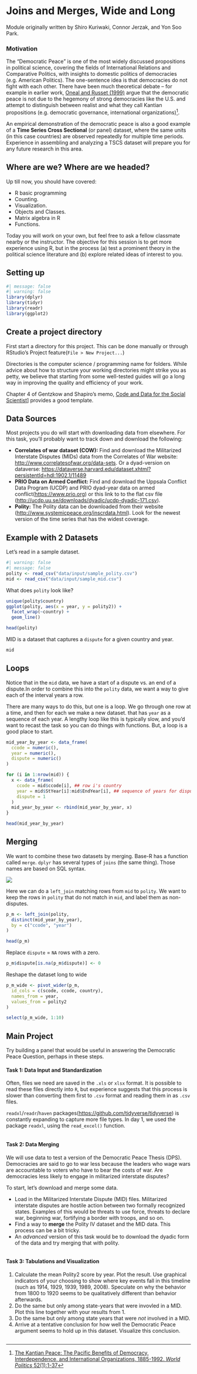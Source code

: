 # Joins and Merges, Wide and Long {#sec-dempeace}

::: {.callout .callout-note}
Module originally written by Shiro Kuriwaki, Connor Jerzak, and Yon Soo Park.
:::

### Motivation {.unnumbered}

The "Democratic Peace" is one of the most widely discussed propositions in political science, covering the fields of International Relations and Comparative Politics, with insights to domestic politics of democracies (e.g. American Politics). The one-sentence idea is that democracies do not fight with each other. There have been much theoretical debate -- for example in earlier work, [Oneal and Russet (1999)](https://blackboard.angelo.edu/bbcswebdav/institution/LFA/CSS/Course%20Material/SEC6302/Readings/Lesson_3/Oneal-Russett.pdf) argue that the democratic peace is not due to the hegemony of strong democracies like the U.S. and attempt to distinguish between realist and what they call Kantian propositions (e.g. democratic governance, international organizations)[^15_project-dempeace-1].

[^15_project-dempeace-1]: [The Kantian Peace: The Pacific Benefits of Democracy, Interdependence, and International Organizations, 1885-1992. *World Politics* 52(1):1-37](https://blackboard.angelo.edu/bbcswebdav/institution/LFA/CSS/Course%20Material/SEC6302/Readings/Lesson_3/Oneal-Russett.pdf)

An empirical demonstration of the democratic peace is also a good example of a **Time Series Cross Sectional** (or panel) dataset, where the same units (in this case countries) are observed repeatedly for multiple time periods. Experience in assembling and analyzing a TSCS dataset will prepare you for any future research in this area.

## Where are we? Where are we headed? {.unnumbered}

Up till now, you should have covered:

-   R basic programming
-   Counting.
-   Visualization.
-   Objects and Classes.
-   Matrix algebra in R
-   Functions.

Today you will work on your own, but feel free to ask a fellow classmate nearby or the instructor. The objective for this session is to get more experience using R, but in the process (a) test a prominent theory in the political science literature and (b) explore related ideas of interest to you.

## Setting up

```r
#| message: false
#| warning: false
library(dplyr)
library(tidyr)
library(readr)
library(ggplot2)
```

## Create a project directory

First start a directory for this project. This can be done manually or through RStudio's Project feature(`File > New Project...`)

Directories is the computer science / programming name for folders. While advice about how to structure your working directories might strike you as petty, we believe that starting from some well-tested guides will go a long way in improving the quality and efficiency of your work.

Chapter 4 of Gentzkow and Shapiro's memo, [Code and Data for the Social Scientist](https://web.stanford.edu/~gentzkow/research/CodeAndData.pdf)\] provides a good template.

## Data Sources

Most projects you do will start with downloading data from elsewhere. For this task, you'll probably want to track down and download the following:

-   **Correlates of war dataset (COW):** Find and download the Militarized Interstate Disputes (MIDs) data from the Correlates of War website: <http://www.correlatesofwar.org/data-sets>. Or a dyad-version on dataverse: <https://dataverse.harvard.edu/dataset.xhtml?persistentId=hdl:1902.1/11489>
-   **PRIO Data on Armed Conflict:** Find and download the Uppsala Conflict Data Program (UCDP) and PRIO dyad-year data on armed conflict(<https://www.prio.org>) or this link to to the flat csv file (<http://ucdp.uu.se/downloads/dyadic/ucdp-dyadic-171.csv>).
-   **Polity:** The Polity data can be downloaded from their website (<http://www.systemicpeace.org/inscrdata.html>). Look for the newest version of the time series that has the widest coverage.

## Example with 2 Datasets

Let's read in a sample dataset.

```r
#| warning: false
#| message: false
polity <- read_csv("data/input/sample_polity.csv")
mid <- read_csv("data/input/sample_mid.csv")
```

What does `polity` look like?

```r
unique(polity$country)
ggplot(polity, aes(x = year, y = polity2)) +
  facet_wrap(~country) +
  geom_line()

head(polity)
```

MID is a dataset that captures a `dispute` for a given country and year.

```r
mid
```

## Loops

Notice that in the `mid` data, we have a start of a dispute vs. an end of a dispute.In order to combine this into the `polity` data, we want a way to give each of the interval years a row.

There are many ways to do this, but one is a loop. We go through one row at a time, and then for each we make a new dataset. that has `year` as a sequence of each year. A lengthy loop like this is typically slow, and you'd want to recast the task so you can do things with functions. But, a loop is a good place to start.

```r
mid_year_by_year <- data_frame(
  ccode = numeric(),
  year = numeric(),
  dispute = numeric()
)

for (i in 1:nrow(mid)) {
  x <- data_frame(
    ccode = mid$ccode[i], ## row i's country
    year = mid$StYear[i]:mid$EndYear[i], ## sequence of years for dispute in row i
    dispute = 1
  )
  mid_year_by_year <- rbind(mid_year_by_year, x)
}

head(mid_year_by_year)
```

## Merging

We want to combine these two datasets by merging. Base-R has a function called `merge`. `dplyr` has several types of `joins` (the same thing). Those names are based on SQL syntax.

![](images/dplyr-joins.png)

Here we can do a `left_join` matching rows from `mid` to `polity`. We want to keep the rows in `polity` that do not match in `mid`, and label them as non-disputes.

```r
p_m <- left_join(polity,
  distinct(mid_year_by_year),
  by = c("ccode", "year")
)

head(p_m)
```

Replace `dispute` = `NA` rows with a zero.

```r
p_m$dispute[is.na(p_m$dispute)] <- 0
```

Reshape the dataset long to wide

```r
p_m_wide <- pivot_wider(p_m,
  id_cols = c(scode, ccode, country),
  names_from = year,
  values_from = polity2
)

select(p_m_wide, 1:10)
```

## Main Project

Try building a panel that would be useful in answering the Democratic Peace Question, perhaps in these steps.

#### Task 1: Data Input and Standardization {.unnumbered}

Often, files we need are saved in the `.xls` or `xlsx` format. It is possible to read these files directly into `R`, but experience suggests that this process is slower than converting them first to `.csv` format and reading them in as `.csv` files.

`readxl`/`readr`/`haven` packages(<https://github.com/tidyverse/tidyverse>) is constantly expanding to capture more file types. In day 1, we used the package `readxl`, using the `read_excel()` function.

```r
```

#### Task 2: Data Merging {.unnumbered}

We will use data to test a version of the Democratic Peace Thesis (DPS). Democracies are said to go to war less because the leaders who wage wars are accountable to voters who have to bear the costs of war. Are democracies less likely to engage in militarized interstate disputes?

To start, let's download and merge some data.

-   Load in the Militarized Interstate Dispute (MID) files. Militarized interstate disputes are hostile action between two formally recognized states. Examples of this would be threats to use force, threats to declare war, beginning war, fortifying a border with troops, and so on.
-   Find a way to **merge** the Polity IV dataset and the MID data. This process can be a bit tricky.
-   An *advanced* version of this task would be to download the dyadic form of the data and try merging that with polity.

```r
```

#### Task 3: Tabulations and Visualization {.unnumbered}

1.  Calculate the mean Polity2 score by year. Plot the result. Use graphical indicators of your choosing to show where key events fall in this timeline (such as 1914, 1929, 1939, 1989, 2008). Speculate on why the behavior from 1800 to 1920 seems to be qualitatively different than behavior afterwards.
2.  Do the same but only among state-years that were invovled in a MID. Plot this line together with your results from 1.
3.  Do the same but only among state years that were *not* involved in a MID.
4.  Arrive at a tentative conclusion for how well the Democratic Peace argument seems to hold up in this dataset. Visualize this conclusion.

```r
```
